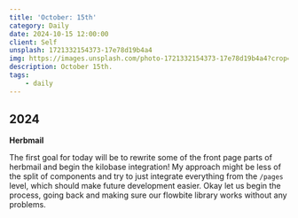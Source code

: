 ```yaml
---
title: 'October: 15th'
category: Daily
date: 2024-10-15 12:00:00
client: Self
unsplash: 1721332154373-17e78d19b4a4
img: https://images.unsplash.com/photo-1721332154373-17e78d19b4a4?crop=entropy&cs=srgb&fm=jpg&ixid=MnwzNjM5Nzd8MHwxfHJhbmRvbXx8fHx8fHx8fDE2ODE3NDg2ODY&ixlib=rb-4.0.3&q=85
description: October 15th.
tags:
    - daily
---
```



## 2024

**Herbmail**

The first goal for today will be to rewrite some of the front page parts of herbmail and begin the kilobase integration!
My approach might be less of the split of components and try to just integrate everything from the `/pages` level, which should make future development easier.
Okay let us begin the process, going back and making sure our flowbite library works without any problems.